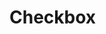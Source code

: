 

# Checkbox

<Meta of={ModalStories} />

<Canvas of={ModalStories.Primary} />

<Controls />

```html
<template>
  <div>
    <button @click="toggleModal">Toggle Modal</button>
    <Modal :isVisible="isVisible" @close="toggleModal">
      <div>
        It was popularised in the 1960s with the release of Letraset sheets
        containing Lorem Ipsum passages, and more recently with desktop
        publishing software like Aldus PageMaker including versions of Lorem
        Ipsum.
      </div>
    </Modal>
  </div>
</template>

<script setup lang="ts">
  import { ref } from 'vue'
  import Modal from 'elmethis'

  const isVisible = ref(false)
  const toggleModal = () => {
    isVisible.value = !isVisible.value
  }
</script>
```
